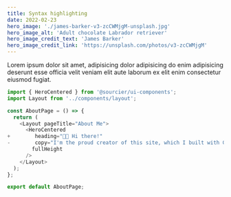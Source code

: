 ```yaml
---
title: Syntax highlighting
date: 2022-02-23
hero_image: './james-barker-v3-zcCWMjgM-unsplash.jpg'
hero_image_alt: 'Adult chocolate Labrador retriever'
hero_image_credit_text: 'James Barker'
hero_image_credit_link: 'https://unsplash.com/photos/v3-zcCWMjgM'
---
```


Lorem ipsum dolor sit amet, adipisicing dolor adipisicing do enim adipisicing deserunt esse officia velit veniam elit aute laborum ex elit enim consectetur eiusmod fugiat.

```js {2,numberLines,diff}
import { HeroCentered } from '@sourcier/ui-components';
import Layout from '../components/layout';

const AboutPage = () => {
  return (
    <Layout pageTitle="About Me">
      <HeroCentered
+        heading="👨‍💻 Hi there!"
-        copy="I'm the proud creator of this site, which I built with Gatsby."
        fullHeight
      />
    </Layout>
  );
};

export default AboutPage;
```
